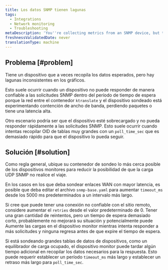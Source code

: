 ```yaml
---
title: Los datos SNMP tienen lagunas
tags:
  - Integrations
  - Network monitoring
  - Troubleshooting
metaDescription: 'You''re collecting metrics from an SNMP device, but the data has inconsistent gaps.'
freshnessValidatedDate: never
translationType: machine
---
```


## Problema [#problem]

Tiene un dispositivo que a veces recopila los datos esperados, pero hay lagunas inconsistentes en los gráficos.

Esto suele ocurrir cuando un dispositivo no puede responder de manera confiable a las solicitudes SNMP dentro del período de tiempo de espera porque la red entre el contenedor `ktranslate` y el dispositivo sondeado está experimentando contención de ancho de banda, perdiendo paquetes o tiene una latencia alta.

Otro escenario podría ser que el dispositivo esté sobrecargado y no pueda responder rápidamente a las solicitudes SNMP. Esto suele ocurrir cuando intentas recopilar OID de tablas muy grandes con un `poll_time_sec` que es demasiado rápido para que el dispositivo lo pueda seguir.

## Solución [#solution]

Como regla general, ubique su contenedor de sondeo lo más cerca posible de los dispositivos monitores para reducir la posibilidad de que la carga UDP SNMP no realice el viaje.

En los casos en los que deba sondear enlaces WAN con mayor latencia, es posible que deba editar el archivo `snmp-base.yaml` para aumentar `timeout_ms` desde los 5000 ms predeterminados a un intervalo más largo.

Si cree que puede tener una conexión no confiable con el sitio remoto, considere aumentar el `retries` desde el valor predeterminado de 0. Tener una gran cantidad de reintentos, pero un tiempo de espera demasiado corto, probablemente no mejorará su situación y potencialmente puede Aumente las cargas en el dispositivo monitor mientras intenta responder a más solicitudes y ninguna regresa antes de que expire el tiempo de espera.

Si está sondeando grandes tablas de datos de dispositivos, como un equilibrador de carga ocupado, el dispositivo monitor puede tardar algún tiempo adicional en recopilar los datos necesarios para la respuesta. Esto puede requerir establecer un período `timeout_ms` más largo y establecer un retraso más largo para `poll_time_sec`.